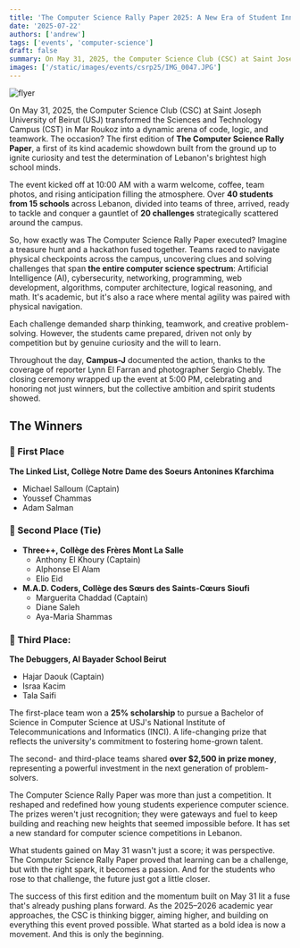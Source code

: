 ```yaml
---
title: 'The Computer Science Rally Paper 2025: A New Era of Student Innovation'
date: '2025-07-22'
authors: ['andrew']
tags: ['events', 'computer-science']
draft: false
summary: On May 31, 2025, the Computer Science Club (CSC) at Saint Joseph University of Beirut (USJ) transformed the Sciences and Technology Campus (CST) in Mar Roukoz into a dynamic arena of code, logic, and teamwork. The occasion? The first edition of The Computer Science Rally Paper, a first of its kind academic showdown built from the ground up to ignite curiosity and test the determination of Lebanon's brightest high school minds.
images: ['/static/images/events/csrp25/IMG_0047.JPG']
---
```


![flyer](/static/images/events/csrp25/IMG_0047.JPG)

On May 31, 2025, the Computer Science Club (CSC) at Saint Joseph University of Beirut (USJ) transformed the Sciences and Technology Campus (CST) in Mar Roukoz into a dynamic arena of code, logic, and teamwork. The occasion? The first edition of **The Computer Science Rally Paper**, a first of its kind academic showdown built from the ground up to ignite curiosity and test the determination of Lebanon's brightest high school minds.

The event kicked off at 10:00 AM with a warm welcome, coffee, team photos, and rising anticipation filling the atmosphere. Over **40 students from 15 schools** across Lebanon, divided into teams of three, arrived, ready to tackle and conquer a gauntlet of **20 challenges** strategically scattered around the campus.

So, how exactly was The Computer Science Rally Paper executed? Imagine a treasure hunt and a hackathon fused together. Teams raced to navigate physical checkpoints across the campus, uncovering clues and solving challenges that span **the entire computer science spectrum**: Artificial Intelligence (AI), cybersecurity, networking, programming, web development, algorithms, computer architecture, logical reasoning, and math. It's academic, but it's also a race where mental agility was paired with physical navigation.

Each challenge demanded sharp thinking, teamwork, and creative problem-solving. However, the students came prepared, driven not only by competition but by genuine curiosity and the will to learn.

Throughout the day, **Campus-J** documented the action, thanks to the coverage of reporter Lynn El Farran and photographer Sergio Chebly. The closing ceremony wrapped up the event at 5:00 PM, celebrating and honoring not just winners, but the collective ambition and spirit students showed.

## The Winners

### 🥇 First Place

**The Linked List, Collège Notre Dame des Soeurs Antonines Kfarchima**

- Michael Salloum (Captain)
- Youssef Chammas
- Adam Salman

### 🥈 Second Place (Tie)

- **Three++, Collège des Frères Mont La Salle**
  - Anthony El Khoury (Captain)
  - Alphonse El Alam
  - Elio Eid
- **M.A.D. Coders, Collège des Sœurs des Saints-Cœurs Sioufi**
  - Marguerita Chaddad (Captain)
  - Diane Saleh
  - Aya-Maria Shammas

### 🥉 Third Place:

**The Debuggers, Al Bayader School Beirut**

- Hajar Daouk (Captain)
- Israa Kacim
- Tala Saifi

The first-place team won a **25% scholarship** to pursue a Bachelor of Science in Computer Science at USJ's National Institute of Telecommunications and Informatics (INCI). A life-changing prize that reflects the university's commitment to fostering home-grown talent.

The second- and third-place teams shared **over $2,500 in prize money**, representing a powerful investment in the next generation of problem-solvers.

The Computer Science Rally Paper was more than just a competition. It reshaped and redefined how young students experience computer science. The prizes weren't just recognition; they were gateways and fuel to keep building and reaching new heights that seemed impossible before. It has set a new standard for computer science competitions in Lebanon.

What students gained on May 31 wasn't just a score; it was perspective. The Computer Science Rally Paper proved that learning can be a challenge, but with the right spark, it becomes a passion. And for the students who rose to that challenge, the future just got a little closer.

The success of this first edition and the momentum built on May 31 lit a fuse that's already pushing plans forward. As the 2025–2026 academic year approaches, the CSC is thinking bigger, aiming higher, and building on everything this event proved possible. What started as a bold idea is now a movement. And this is only the beginning.
